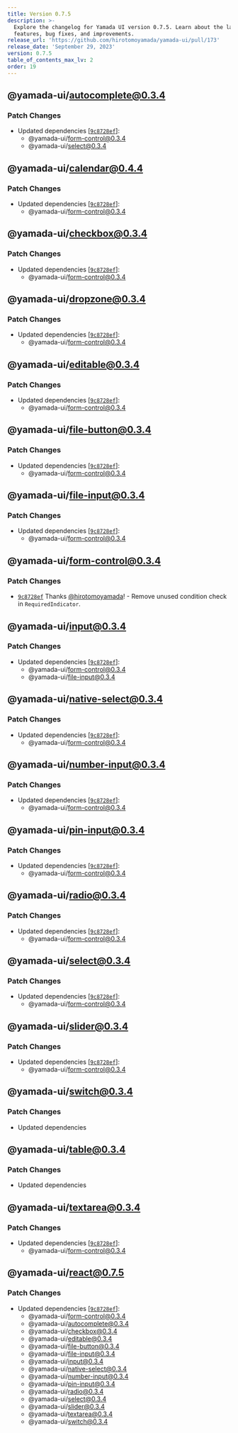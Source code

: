 ```yaml
---
title: Version 0.7.5
description: >-
  Explore the changelog for Yamada UI version 0.7.5. Learn about the latest
  features, bug fixes, and improvements.
release_url: 'https://github.com/hirotomoyamada/yamada-ui/pull/173'
release_date: 'September 29, 2023'
version: 0.7.5
table_of_contents_max_lv: 2
order: 19
---
```


## @yamada-ui/autocomplete@0.3.4

### Patch Changes

- Updated dependencies \[[`9c8728ef`](https://github.com/hirotomoyamada/yamada-ui/commit/9c8728ef5a6873682a76666688cd37129073b594)]:
  - @yamada-ui/form-control@0.3.4
  - @yamada-ui/select@0.3.4

## @yamada-ui/calendar@0.4.4

### Patch Changes

- Updated dependencies \[[`9c8728ef`](https://github.com/hirotomoyamada/yamada-ui/commit/9c8728ef5a6873682a76666688cd37129073b594)]:
  - @yamada-ui/form-control@0.3.4

## @yamada-ui/checkbox@0.3.4

### Patch Changes

- Updated dependencies \[[`9c8728ef`](https://github.com/hirotomoyamada/yamada-ui/commit/9c8728ef5a6873682a76666688cd37129073b594)]:
  - @yamada-ui/form-control@0.3.4

## @yamada-ui/dropzone@0.3.4

### Patch Changes

- Updated dependencies \[[`9c8728ef`](https://github.com/hirotomoyamada/yamada-ui/commit/9c8728ef5a6873682a76666688cd37129073b594)]:
  - @yamada-ui/form-control@0.3.4

## @yamada-ui/editable@0.3.4

### Patch Changes

- Updated dependencies \[[`9c8728ef`](https://github.com/hirotomoyamada/yamada-ui/commit/9c8728ef5a6873682a76666688cd37129073b594)]:
  - @yamada-ui/form-control@0.3.4

## @yamada-ui/file-button@0.3.4

### Patch Changes

- Updated dependencies \[[`9c8728ef`](https://github.com/hirotomoyamada/yamada-ui/commit/9c8728ef5a6873682a76666688cd37129073b594)]:
  - @yamada-ui/form-control@0.3.4

## @yamada-ui/file-input@0.3.4

### Patch Changes

- Updated dependencies \[[`9c8728ef`](https://github.com/hirotomoyamada/yamada-ui/commit/9c8728ef5a6873682a76666688cd37129073b594)]:
  - @yamada-ui/form-control@0.3.4

## @yamada-ui/form-control@0.3.4

### Patch Changes

- [`9c8728ef`](https://github.com/hirotomoyamada/yamada-ui/commit/9c8728ef5a6873682a76666688cd37129073b594) Thanks [@hirotomoyamada](https://github.com/hirotomoyamada)! - Remove unused condition check in `RequiredIndicator`.

## @yamada-ui/input@0.3.4

### Patch Changes

- Updated dependencies \[[`9c8728ef`](https://github.com/hirotomoyamada/yamada-ui/commit/9c8728ef5a6873682a76666688cd37129073b594)]:
  - @yamada-ui/form-control@0.3.4
  - @yamada-ui/file-input@0.3.4

## @yamada-ui/native-select@0.3.4

### Patch Changes

- Updated dependencies \[[`9c8728ef`](https://github.com/hirotomoyamada/yamada-ui/commit/9c8728ef5a6873682a76666688cd37129073b594)]:
  - @yamada-ui/form-control@0.3.4

## @yamada-ui/number-input@0.3.4

### Patch Changes

- Updated dependencies \[[`9c8728ef`](https://github.com/hirotomoyamada/yamada-ui/commit/9c8728ef5a6873682a76666688cd37129073b594)]:
  - @yamada-ui/form-control@0.3.4

## @yamada-ui/pin-input@0.3.4

### Patch Changes

- Updated dependencies \[[`9c8728ef`](https://github.com/hirotomoyamada/yamada-ui/commit/9c8728ef5a6873682a76666688cd37129073b594)]:
  - @yamada-ui/form-control@0.3.4

## @yamada-ui/radio@0.3.4

### Patch Changes

- Updated dependencies \[[`9c8728ef`](https://github.com/hirotomoyamada/yamada-ui/commit/9c8728ef5a6873682a76666688cd37129073b594)]:
  - @yamada-ui/form-control@0.3.4

## @yamada-ui/select@0.3.4

### Patch Changes

- Updated dependencies \[[`9c8728ef`](https://github.com/hirotomoyamada/yamada-ui/commit/9c8728ef5a6873682a76666688cd37129073b594)]:
  - @yamada-ui/form-control@0.3.4

## @yamada-ui/slider@0.3.4

### Patch Changes

- Updated dependencies \[[`9c8728ef`](https://github.com/hirotomoyamada/yamada-ui/commit/9c8728ef5a6873682a76666688cd37129073b594)]:
  - @yamada-ui/form-control@0.3.4

## @yamada-ui/switch@0.3.4

### Patch Changes

- Updated dependencies

## @yamada-ui/table@0.3.4

### Patch Changes

- Updated dependencies

## @yamada-ui/textarea@0.3.4

### Patch Changes

- Updated dependencies \[[`9c8728ef`](https://github.com/hirotomoyamada/yamada-ui/commit/9c8728ef5a6873682a76666688cd37129073b594)]:
  - @yamada-ui/form-control@0.3.4

## @yamada-ui/react@0.7.5

### Patch Changes

- Updated dependencies \[[`9c8728ef`](https://github.com/hirotomoyamada/yamada-ui/commit/9c8728ef5a6873682a76666688cd37129073b594)]:
  - @yamada-ui/form-control@0.3.4
  - @yamada-ui/autocomplete@0.3.4
  - @yamada-ui/checkbox@0.3.4
  - @yamada-ui/editable@0.3.4
  - @yamada-ui/file-button@0.3.4
  - @yamada-ui/file-input@0.3.4
  - @yamada-ui/input@0.3.4
  - @yamada-ui/native-select@0.3.4
  - @yamada-ui/number-input@0.3.4
  - @yamada-ui/pin-input@0.3.4
  - @yamada-ui/radio@0.3.4
  - @yamada-ui/select@0.3.4
  - @yamada-ui/slider@0.3.4
  - @yamada-ui/textarea@0.3.4
  - @yamada-ui/switch@0.3.4
